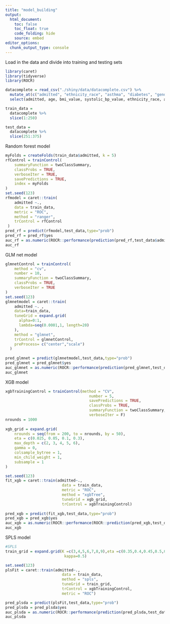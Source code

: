 ```yaml
---
title: "model_building"
output: 
  html_document:
    toc: false
    toc_float: true
    code_folding: hide
    source: embed
editor_options: 
  chunk_output_type: console
---
```


Load in the data and divide into training and testing sets

```r
library(caret)
library(tidyverse)
library(ROCR)

datacomplete = read_csv("./shiny/data/datacomplete.csv") %>%
  mutate_at(c("admitted", "ethnicity_race", "asthma", "diabetes", "gender"), as.factor) %>%
  select(admitted, age, bmi_value, systolic_bp_value, ethnicity_race, asthma, diabetes)

train_data = 
  datacomplete %>%
  slice(1:250) 

test_data = 
  datacomplete %>%
  slice(251:375)
```

Random forest model

```r
myFolds = createFolds(train_data$admitted, k = 5)
rfControl = trainControl(
    summaryFunction = twoClassSummary,
    classProbs = TRUE, 
    verboseIter = TRUE,
    savePredictions = TRUE,
    index = myFolds
)
set.seed(123)
rfmodel = caret::train(
    admitted ~., 
    data = train_data,
    metric = "ROC",
    method = "ranger",
    trControl = rfControl
 )
pred_rf = predict(rfmodel,test_data,type="prob")
pred_rf = pred_rf$yes
auc_rf = as.numeric(ROCR::performance(prediction(pred_rf,test_data$admitted),"auc")@y.values)
auc_rf
```

GLM net model 

```r
glmnetControl = trainControl(
    method = "cv", 
    number = 10,
    summaryFunction = twoClassSummary,
    classProbs = TRUE, 
    verboseIter = TRUE
)
set.seed(123)
glmnetmodel = caret::train(
    admitted ~. , 
    data=train_data,
    tuneGrid = expand.grid(
      alpha=0:1,
      lambda=seq(0.0001,1, length=20)
    ),
    method = "glmnet",
    trControl = glmnetControl,
    preProcess= c("center","scale")
  )
  
pred_glmnet = predict(glmnetmodel,test_data,type="prob") 
pred_glmnet = pred_glmnet$yes
auc_glmnet = as.numeric(ROCR::performance(prediction(pred_glmnet,test_data$admitted),"auc")@y.values)
auc_glmnet
```

XGB model

```r
xgbTrainingControl = trainControl(method = "CV", 
                                     number = 5, 
                                     savePredictions = TRUE, 
                                     classProbs = TRUE, 
                                     summaryFunction = twoClassSummary,
                                     verboseIter = F)
nrounds = 1000
  
xgb_grid = expand.grid(
    nrounds = seq(from = 200, to = nrounds, by = 50),
    eta = c(0.025, 0.05, 0.1, 0.3),
    max_depth = c(2, 3, 4, 5, 6),
    gamma = 0,
    colsample_bytree = 1,
    min_child_weight = 1,
    subsample = 1
)

set.seed(123)
fit_xgb = caret::train(admitted~., 
                         data = train_data, 
                         metric = "ROC",
                         method = "xgbTree", 
                         tuneGrid = xgb_grid,
                         trControl = xgbTrainingControl)
  
pred_xgb = predict(fit_xgb,test_data,type="prob")
pred_xgb = pred_xgb$yes
auc_xgb = as.numeric(ROCR::performance(ROCR::prediction(pred_xgb,test_data$admitted),"auc")@y.values)
auc_xgb
```

SPLS model 

```r
#SPLS
train_grid = expand.grid(K =c(3,4,5,6,7,8,9),eta =c(0.35,0.4,0.45,0.5,0.55,0.6,0.7,0.8,0.9),
                          kappa=0.5)

set.seed(123)
plsFit = caret::train(admitted~.,
                         data = train_data,
                         method = "spls",
                         tuneGrid = train_grid,
                         trControl = xgbTrainingControl,
                         metric = "ROC")

pred_plsda = predict(plsFit,test_data,type="prob")
pred_plsda = pred_plsda$yes
auc_plsda = as.numeric(ROCR::performance(prediction(pred_plsda,test_data$admitted),"auc")@y.values)
auc_plsda
```

